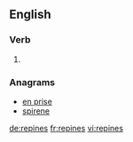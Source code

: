 ==English==

===Verb===
{{head|en}}

# {{en-third-person singular of|repine}}

===Anagrams===
* [[en prise#English|en prise]]
* [[spirene#English|spirene]]

[[de:repines]]
[[fr:repines]]
[[vi:repines]]